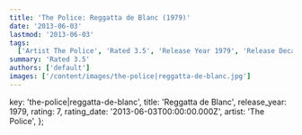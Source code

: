 ```yaml
---
title: 'The Police: Reggatta de Blanc (1979)'
date: '2013-06-03'
lastmod: '2013-06-03'
tags:
  ['Artist The Police', 'Rated 3.5', 'Release Year 1979', 'Release Decade 1970']
summary: 'Rated 3.5'
authors: ['default']
images: ['/content/images/the-police|reggatta-de-blanc.jpg']
---
```


  key: 'the-police|reggatta-de-blanc',
  title: 'Reggatta de Blanc',
  release_year: 1979,
  rating: 7,
  rating_date: '2013-06-03T00:00:00.000Z',
  artist: 'The Police',
};

<MusicRating data={data} />
